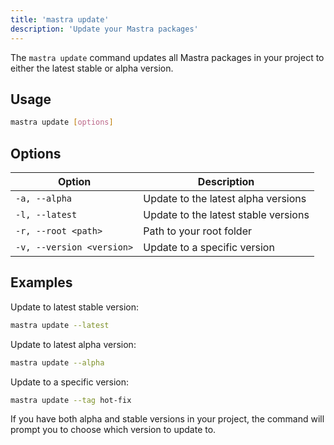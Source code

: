 ```yaml
---
title: 'mastra update'
description: 'Update your Mastra packages'
---
```


The `mastra update` command updates all Mastra packages in your project to either the latest stable or alpha version.

## Usage

```bash
mastra update [options]
```

## Options

| Option | Description |
|--------|-------------|
| `-a, --alpha` | Update to the latest alpha versions |
| `-l, --latest` | Update to the latest stable versions |
| `-r, --root <path>` | Path to your root folder |
| `-v, --version <version>` | Update to a specific version |

## Examples

Update to latest stable version:
```bash
mastra update --latest
```

Update to latest alpha version:
```bash
mastra update --alpha
```

Update to a specific version:
```bash
mastra update --tag hot-fix
```

If you have both alpha and stable versions in your project, the command will prompt you to choose which version to update to.
